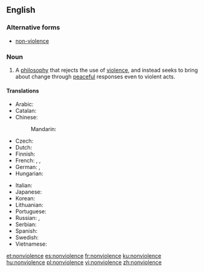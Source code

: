 {{also|non-violence}}
==English==

===Alternative forms===
* [[non-violence]]

===Noun===
{{wikipedia}}
{{en-noun|-}}

# A [[philosophy]] that rejects the use of [[violence]], and instead seeks to bring about change through [[peaceful]] responses even to violent acts.

====Translations====
{{trans-top|philosophy that rejects violence}}
* Arabic: {{t|ar|اللاعنف|m}}
* Catalan: {{t+|ca|no-violència|f}}
* Chinese:
*: Mandarin: {{t+|cmn|非暴力|tr=fēibàolì|sc=Hani}}
* Czech: {{t|cs|nenásilí|n}}
* Dutch: {{t|nl|geweldloosheid|f}}
* Finnish: {{t|fi|väkivallattomuus}}
* French: {{t+|fr|non-violence|f}}, {{t+|fr|non-résistance|f}} {{qualifier|dated}}, {{t|fr|non resistance|f}} {{qualifier|dated}}
* German: {{t|de|Gewaltlosigkeit|f}}, {{t|de|Gewaltfreiheit|f}}
* Hungarian: {{t+|hu|erőszakmentesség}}
{{trans-mid}}
* Italian: {{t|it|nonviolenza|f}}
* Japanese: {{t|ja|非暴力|tr=hibōryoku|sc=Jpan}}
* Korean: {{t-needed|ko}}
* Lithuanian: {{t-needed|lt}}
* Portuguese: {{t|pt|não-violência|f}}
* Russian: {{t+|ru|ненаси́лие|n}}, {{t|ru|отка́з от примене́ния наси́льственных мето́дов|m}}
* Serbian: {{t|sh|nenasilje|n}}
* Spanish: {{t|es|abstención de la violencia|f}}
* Swedish: {{t|sv|icke-våld|n}}
* Vietnamese: {{t-needed|vi}}
{{trans-bottom}}

[[et:nonviolence]]
[[es:nonviolence]]
[[fr:nonviolence]]
[[ku:nonviolence]]
[[hu:nonviolence]]
[[pl:nonviolence]]
[[vi:nonviolence]]
[[zh:nonviolence]]